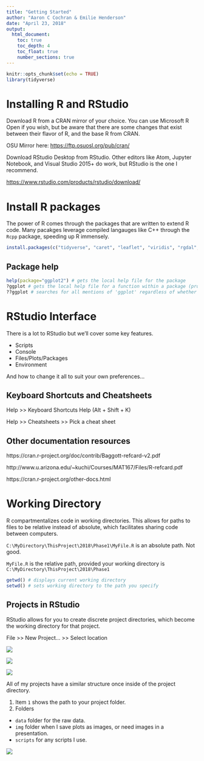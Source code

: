 ```yaml
---
title: "Getting Started"
author: "Aaron C Cochran & Emilie Henderson"
date: "April 23, 2018"
output: 
  html_document:
    toc: true
    toc_depth: 4
    toc_float: true
    number_sections: true
---
```


```r
knitr::opts_chunk$set(echo = TRUE)
library(tidyverse)
```

# Installing R and RStudio

Download R from a CRAN mirror of your choice. You can use Microsoft R Open if you wish, but be aware that there are some changes that exist between their flavor of R, and the base R from CRAN. 

OSU Mirror here:
<https://ftp.osuosl.org/pub/cran/>

Download RStudio Desktop from RStudio. Other editors like Atom, Jupyter Notebook, and Visual Studio 2015+ do work, but RStudio is the one I recommend. 

<https://www.rstudio.com/products/rstudio/download/>

# Install R packages

The power of R comes through the packages that are written to extend R code. Many pacakges leverage compiled langauges like C++ through the `Rcpp` package, speeding up R immensely. 


```r

install.packages(c("tidyverse", "caret", "leaflet", "viridis", "rgdal", "rgl","vcd","dismo","raster", "RODBC","rgeos","snowfall","ROCR","randomForest", "DBI"))

```


## Package help

```r

help(package="ggplot2") # gets the local help file for the package
?ggplot # gets the local help file for a function within a package (provided the package is loaded)
??ggplot # searches for all mentions of 'ggplot' regardless of whether a package is loaded. 

```

# RStudio Interface

There is a lot to RStudio but we'll cover some key features. 

* Scripts
* Console
* Files/Plots/Packages
* Environment

And how to change it all to suit your own preferences...

## Keyboard Shortcuts and Cheatsheets

Help >> Keyboard Shortcuts Help (Alt + Shift + K)

Help >> Cheatsheets >> Pick a cheat sheet

## Other documentation resources

https://cran.r-project.org/doc/contrib/Baggott-refcard-v2.pdf

http://www.u.arizona.edu/~kuchi/Courses/MAT167/Files/R-refcard.pdf

https://cran.r-project.org/other-docs.html

# Working Directory

R compartmentalizes code in working directories. This allows for paths to files to be relative instead of absolute, which facilitates sharing code between computers. 

`C:\MyDirectory\ThisProject\2018\Phase1\MyFile.R` is an absolute path. Not good. 

`MyFile.R` is the relative path, provided your working directory is `C:\MyDirectory\ThisProject\2018\Phase1`

```r
getwd() # displays current working directory
setwd() # sets working directory to the path you specify
```

## Projects in RStudio

RStudio allows for you to create discrete project directories, which become the working directory for that project. 

File >> New Project... >> Select location


![](img/newproj1.png)

![](img/newproj2.png)

![](img/newproj3.png)


All of my projects have a similar structure once inside of the project directory. 

1. Item `1` shows the path to your project folder. 
2. Folders
  +  `data` folder for the raw data. 
  + `img` folder when I save plots as images, or need images in a presentation.
  + `scripts` for any scripts I use. 
  
  
![](img/projectfolder1.png)